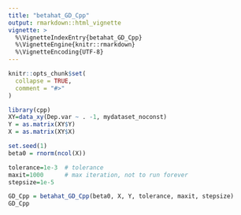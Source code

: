 ```yaml
---
title: "betahat_GD_Cpp"
output: rmarkdown::html_vignette
vignette: >
  %\VignetteIndexEntry{betahat_GD_Cpp}
  %\VignetteEngine{knitr::rmarkdown}
  %\VignetteEncoding{UTF-8}
---
```


```r
knitr::opts_chunk$set(
  collapse = TRUE,
  comment = "#>"
)
```

```r
library(cpp)
XY=data_xy(Dep.var ~ . -1, mydataset_noconst)
Y = as.matrix(XY$Y)
X = as.matrix(XY$X)

set.seed(1)
beta0 = rnorm(ncol(X))

tolerance=1e-3  # tolerance
maxit=1000      # max iteration, not to run forever
stepsize=1e-5 

GD_Cpp = betahat_GD_Cpp(beta0, X, Y, tolerance, maxit, stepsize)
GD_Cpp
```
